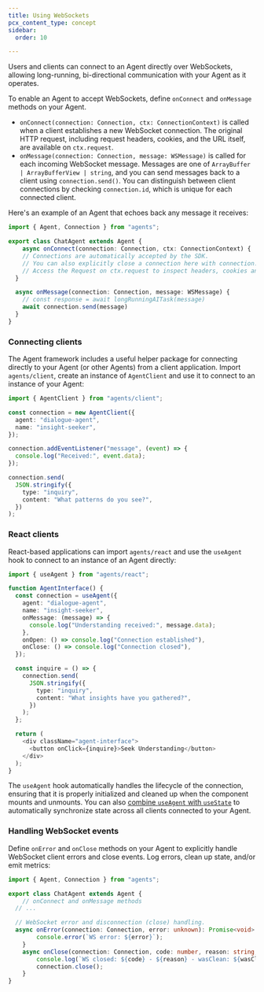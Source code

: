 ```yaml
---
title: Using WebSockets
pcx_content_type: concept
sidebar:
  order: 10

---
```



Users and clients can connect to an Agent directly over WebSockets, allowing long-running, bi-directional communication with your Agent as it operates.

To enable an Agent to accept WebSockets, define `onConnect` and `onMessage` methods on your Agent.

* `onConnect(connection: Connection, ctx: ConnectionContext)` is called when a client establishes a new WebSocket connection. The original HTTP request, including request headers, cookies, and the URL itself, are available on `ctx.request`.
* `onMessage(connection: Connection, message: WSMessage)` is called for each incoming WebSocket message. Messages are one of `ArrayBuffer | ArrayBufferView | string`, and you can send messages back to a client using `connection.send()`. You can distinguish between client connections by checking `connection.id`, which is unique for each connected client.

Here's an example of an Agent that echoes back any message it receives:

<TypeScriptExample>

```ts
import { Agent, Connection } from "agents";

export class ChatAgent extends Agent {
	async onConnect(connection: Connection, ctx: ConnectionContext) {
  	// Connections are automatically accepted by the SDK.
    // You can also explicitly close a connection here with connection.close()
    // Access the Request on ctx.request to inspect headers, cookies and the URL
  }

  async onMessage(connection: Connection, message: WSMessage) {
    // const response = await longRunningAITask(message)
    await connection.send(message)
  }
}
```

</TypeScriptExample>

### Connecting clients

The Agent framework includes a useful helper package for connecting directly to your Agent (or other Agents) from a client application. Import `agents/client`, create an instance of `AgentClient` and use it to connect to an instance of your Agent:

<TypeScriptExample>

```ts
import { AgentClient } from "agents/client";

const connection = new AgentClient({
  agent: "dialogue-agent",
  name: "insight-seeker",
});

connection.addEventListener("message", (event) => {
  console.log("Received:", event.data);
});

connection.send(
  JSON.stringify({
    type: "inquiry",
    content: "What patterns do you see?",
  })
);
```

</TypeScriptExample>

### React clients

React-based applications can import `agents/react` and use the `useAgent` hook to connect to an instance of an Agent directly:

<TypeScriptExample>

```ts
import { useAgent } from "agents/react";

function AgentInterface() {
  const connection = useAgent({
    agent: "dialogue-agent",
    name: "insight-seeker",
    onMessage: (message) => {
      console.log("Understanding received:", message.data);
    },
    onOpen: () => console.log("Connection established"),
    onClose: () => console.log("Connection closed"),
  });

  const inquire = () => {
    connection.send(
      JSON.stringify({
        type: "inquiry",
        content: "What insights have you gathered?",
      })
    );
  };

  return (
    <div className="agent-interface">
      <button onClick={inquire}>Seek Understanding</button>
    </div>
  );
}

```
</TypeScriptExample>

The `useAgent` hook automatically handles the lifecycle of the connection, ensuring that it is properly initialized and cleaned up when the component mounts and unmounts. You can also [combine `useAgent` with `useState`](/agents/api-reference/store-and-sync-state/) to automatically synchronize state across all clients connected to your Agent.

### Handling WebSocket events

Define `onError` and `onClose` methods on your Agent to explicitly handle WebSocket client errors and close events. Log errors, clean up state, and/or emit metrics:

<TypeScriptExample>

```ts
import { Agent, Connection } from "agents";

export class ChatAgent extends Agent {
 	// onConnect and onMessage methods
  // ...

  // WebSocket error and disconnection (close) handling.
  async onError(connection: Connection, error: unknown): Promise<void> {
		console.error(`WS error: ${error}`);
	}
	async onClose(connection: Connection, code: number, reason: string, wasClean: boolean): Promise<void> {
		console.log(`WS closed: ${code} - ${reason} - wasClean: ${wasClean}`);
		connection.close();
	}
}

```

</TypeScriptExample>
